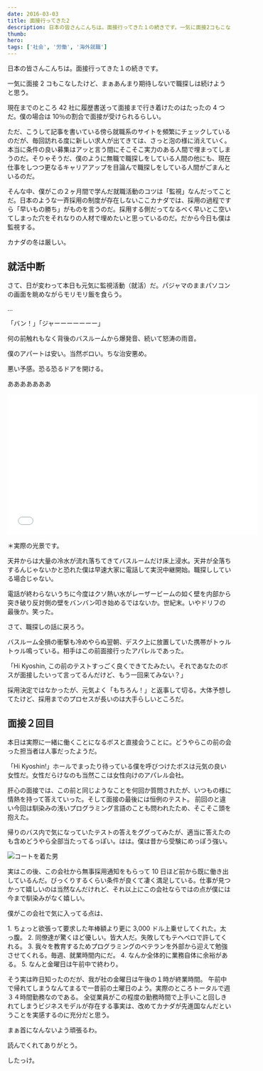 ```yaml
---
date: 2016-03-03
title: 面接行ってきた2
description: 日本の皆さんこんちは。面接行ってきた１の続きです。一気に面接2コもこなしたけど、まぁあんまり期待しないで職探しは続けようと思う。
thumb:
hero:
tags: ['社会', '労働', '海外就職']
---
```


日本の皆さんこんちは。面接行ってきた１の続きです。

一気に面接 2 コもこなしたけど、まぁあんまり期待しないで職探しは続けようと思う。

現在までのところ 42 社に履歴書送って面接まで行き着けたのはたったの 4 つだ。僕の場合は 10％の割合で面接が受けられるらしい。

ただ、こうして記事を書いている傍ら就職系のサイトを頻繁にチェックしているのだが、毎回訪れる度に新しい求人が出てきては、さっと泡の様に消えていく。本当に条件の良い募集はアッと言う間にそこそこ実力のある人間で埋まってしまうのだ。そりゃそうだ、僕のように無職で職探しをしている人間の他にも、現在仕事をしつつ更なるキャリアアップを目論んで職探しをしている人間がごまんといるのだ。

そんな中、僕がこの２ヶ月間で学んだ就職活動のコツは「監視」なんだってことだ。日本のような一斉採用の制度が存在しないここカナダでは、採用の過程ですら「早いもの勝ち」がものを言うのだ。採用する側だってなるべく早いとこ空いてしまった穴をそれなりの人材で埋めたいと思っているのだ。だから今日も僕は監視する。

カナダの冬は厳しい。

## 就活中断

さて、日が変わって本日も元気に監視活動（就活）だ。パジャマのままパソコンの画面を眺めながらモリモリ飯を食らう。

...

「バン！」「ジャーーーーーーー」

何の前触れもなく背後のバスルームから爆発音、続いて怒涛の雨音。

僕のアパートは安い。当然ボロい。ちな治安悪め。

悪い予感。恐る恐るドアを開ける。

あああああああ

<div class='video'>
  <iframe
    src='//www.youtube.com/embed/Qn4cBBOBGv8'
    width='562'
    height='315'
    frameborder='0'
  ></iframe>

＊実際の光景です。

天井からは大量の冷水が流れ落ちてきてバスルームだけ床上浸水。天井が全落ちするんじゃないかと恐れた僕は早速大家に電話して実況中継開始。職探ししている場合じゃない。

電話が終わらないうちに今度はクソ熱い水がレーザービームの如く壁を内部から突き破り反対側の壁をバンバン叩き始めるではないか。世紀末。いやドリフの最後か。笑った。

さて、職探しの話に戻ろう。

バスルーム全損の衝撃も冷めやらぬ翌朝、デスク上に放置していた携帯がトゥルトゥル鳴っている。相手はこの前面接行ったアパレルであった。

「Hi Kyoshin, この前のテストすっごく良くできてたみたい。それであなたのボスが面接したいって言ってるんだけど、もう一回来てみない？」

採用決定ではなかったが、元気よく「もちろん！」と返事して切る。大体予想してたけど、採用までのプロセスが長いのは大手らしいところだ。

## 面接２回目

本日は実際に一緒に働くことになるボスと直接会うことに。どうやらこの前の会った担当者は人事だったようだ。

「Hi Kyoshin!」ホールでまったり待っている僕を呼びつけたボスは元気の良い女性だ。女性だらけなのも当然ここは女性向けのアパレル会社。

肝心の面接では、この前と同じようなことを何回か質問されたが、いつもの様に情熱を持って答えていった。そして面接の最後には恒例のテスト。
前回のと違い今回は馴染みの浅いプログラミング言語のことも問われたため、そこそこ頭を抱えた。

帰りのバス内で気になっていたテストの答えをググってみたが、適当に答えたのも含めどうやら全部当たってるっぽい。はは。僕は昔から受験にめっぽう強い。

![コートを着た男](../images/montreal-canada-job-interview2/interview.jpg)

実はこの後、この会社から無事採用通知をもらって 10 日ほど前から既に働き出しているんだ。びっくりするくらい条件が良くて凄く満足している。仕事が見つかって嬉しいのは当然なんだけれど、それ以上にこの会社ならではの点が僕には今まで馴染みがなく嬉しい。

僕がこの会社で気に入ってる点は、

1\. ちょっと欲張って要求した年棒額より更に 3,000 ドル上乗せしてくれた。太っ腹。
2\. 同僚達が驚くほど優しい。皆大人だ。失敗してもテヘペロで許してくれる。
3\. 我々を教育するためプログラミングのベテランを外部から迎えて勉強させてくれる。毎週、就業時間内にだ。
4\. なんか全体的に業務自体に余裕がある。
5\. なんと金曜日は午前中で終わり。

そう実は昨日知ったのだが、我が社の金曜日は午後の１時が終業時間。
午前中で帰れてしまうなんてまるで一昔前の土曜日のよう。実際のところトータルで週３４時間勤務なのである。
全従業員がこの程度の勤務時間で上手いこと回しきれてしまうビジネスモデルが存在する事実は、改めてカナダが先進国なんだということを実感するのに充分だと思う。

まぁ首になんないよう頑張るわ。

読んでくれてありがとう。

したっけ。
